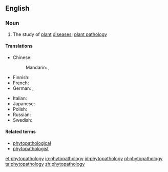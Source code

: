 ==English==

===Noun===
{{wikipedia}}
{{en-noun|-}}

# The study of [[plant]] [[disease]]s; [[plant pathology]]

====Translations====
{{trans-top|study of plant diseases}}
* Chinese:
*: Mandarin: {{t|cmn|植物病理學|sc=Hani}}, {{t|cmn|植物病理学|tr=zhíwù bìnglǐxué|sc=Hani}}
* Finnish: {{t+|fi|fytopatologia}}
* French: {{t+|fr|phytopathologie|f}}
* German: {{t+|de|Phytopathologie|f}}, {{t|de|Pflanzenpathologie|f}}
{{trans-mid}}
* Italian: {{t+|it|fitopatologia|f}}
* Japanese: {{t|ja|植物病理学|tr=しょくぶつびょうりがく, shokubutsu byōrigaku|sc=Jpan}}
* Polish: {{t+|pl|fitopatologia|f}}
* Russian: {{t+|ru|фитопатоло́гия|f}}
* Swedish: {{t|sv|växtpatologi|c}}
{{trans-bottom}}

====Related terms====
* [[phytopathological]]
* [[phytopathologist]]

[[et:phytopathology]]
[[io:phytopathology]]
[[id:phytopathology]]
[[pl:phytopathology]]
[[ta:phytopathology]]
[[zh:phytopathology]]